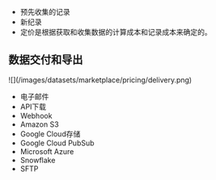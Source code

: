 - 预先收集的记录
- 新纪录
- 定价是根据获取和收集数据的计算成本和记录成本来确定的。


## 数据交付和导出
<Frame>
![](/images/datasets/marketplace/pricing/delivery.png)
</Frame>

- 电子邮件
- API下载
- Webhook
- Amazon S3
- Google Cloud存储
- Google Cloud PubSub
- Microsoft Azure
- Snowflake
- SFTP
